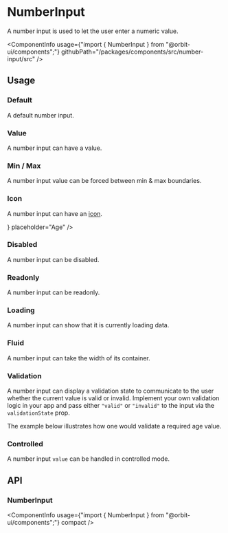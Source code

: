 
<Meta
    title="Components/NumberInput"
    id="number-input"
/>

# NumberInput

<Tagline>A number input is used to let the user enter a numeric value.</Tagline>

<ComponentInfo
    usage={"import { NumberInput } from \"@orbit-ui/components\";"}
    githubPath="/packages/components/src/number-input/src"
/>

## Usage

### Default

A default number input.

<Preview>
    <Story name="default">
        <NumberInput placeholder="Age" />
    </Story>
</Preview>

### Value

A number input can have a value.

<Preview>
    <Story name="value">
        <Inline>
            <NumberInput defaultValue={18} placeholder="Age" />
            <NumberInput defaultValue={155.75} step={0.1} placeholder="Weight" />
        </Inline>
    </Story>
</Preview>

### Min / Max

A number input value can be forced between min & max boundaries.

<Preview>
    <Story name="min / max">
        <NumberInput min={15} max={30} defaultValue={18} placeholder="Age" />
    </Story>
</Preview>

### Icon

A number input can have an [icon](?path=/docs/icon-gallery--page).

<Preview>
    <Story name="icon">
        <NumberInput icon={<EditIcon />} placeholder="Age" />
    </Story>
</Preview>

### Disabled

A number input can be disabled.

<Preview>
    <Story name="disabled">
        <NumberInput disabled placeholder="Age" />
    </Story>
</Preview>

### Readonly

A number input can be readonly.

<Preview>
    <Story name="readonly">
        <NumberInput readOnly defaultValue={18} placeholder="Age" />
    </Story>
</Preview>

### Loading

A number input can show that it is currently loading data.

<Preview>
    <Story name="loading">
        <NumberInput loading placeholder="Age" />
    </Story>
</Preview>

### Fluid

A number input can take the width of its container.

<Preview>
    <Story name="fluid">
        <NumberInput fluid placeholder="Age" />
    </Story>
</Preview>

### Validation

A number input can display a validation state to communicate to the user whether the current value is valid or invalid. Implement your own validation logic in your app and pass either `"valid"` or `"invalid"` to the input via the `validationState` prop.

The example below illustrates how one would validate a required age value.

<Preview filePath="/number-input/docs/RequiredAgeValidation" />

### Controlled

A number input `value` can be handled in controlled mode.

<Preview filePath="/number-input/docs/ControlledNumberInput" />

## API

### NumberInput

<ComponentInfo
    usage={"import { NumberInput } from \"@orbit-ui/components\";"}
    compact
/>

<ArgsTable of={InnerNumberInput} sort="alpha" />
